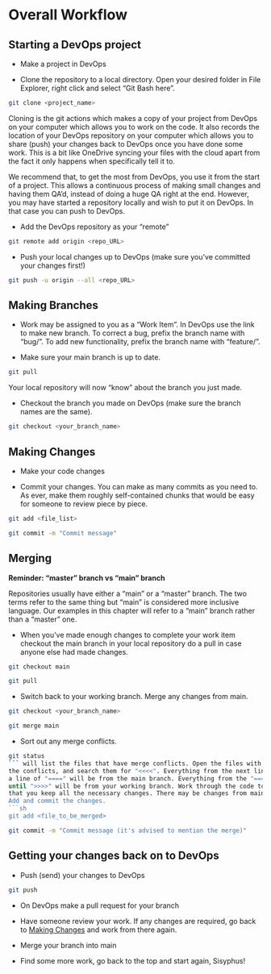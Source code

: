 # Overall Workflow

## Starting a DevOps project

- Make a project in DevOps

- Clone the repository to a local directory. Open your desired folder in File Explorer, right click and select "Git Bash here".
```sh
git clone <project_name>
```

Cloning is the git actions which makes a copy of your project from DevOps on your computer which allows you to work on the code. It also records the location of your DevOps repository on your computer which allows you to share (push) your changes back to DevOps once you have done some work. This is a bit like OneDrive syncing your files with the cloud apart from the fact it only happens when specifically tell it to.

We recommend that, to get the most from DevOps, you use it from the start of a project. This allows a continuous process of making small changes and having them QA'd, instead of doing a huge QA right at the end. However, you may have started a repository locally and wish to put it on DevOps. In that case you can push to DevOps.

- Add the DevOps repository as your "remote"
```sh
git remote add origin <repo_URL>
```

- Push your local changes up to DevOps (make sure you've committed your changes first!)
```sh
git push -u origin --all <repo_URL>
```

## Making Branches

- Work may be assigned to you as a "Work Item". In DevOps use the link to make new branch. To correct a bug, prefix the branch name with "bug/". To add new functionality, prefix the branch name with "feature/".

- Make sure your main branch is up to date.
```sh 
git pull
```
Your local repository will now "know" about the branch you just made.

- Checkout the branch you made on DevOps (make sure the branch names are the same).
```sh 
git checkout <your_branch_name>
```

## Making Changes

- Make your code changes

- Commit your changes. You can make as many commits as you need to. As ever, make 
them roughly self-contained chunks that would be easy for someone to review piece by piece.
```sh
git add <file_list>
```
```sh
git commit -m "Commit message"
```

## Merging
:::: {.infoboxblue .info data-latex=”info”}

**Reminder: "master" branch vs "main" branch**

Repositories usually have either a "main" or a "master" branch. The two terms refer to the same thing but "main" is considered more inclusive language. Our examples in this chapter will refer to a "main" branch rather than a "master" one.

::::

- When you've made enough changes to complete your work item checkout the main 
branch in your local repository do a pull in case anyone else had made changes.
```sh 
git checkout main
```
```sh 
git pull
```

- Switch back to your working branch. Merge any changes from main.
```sh 
git checkout <your_branch_name>
```
```sh 
git merge main
```

- Sort out any merge conflicts.
```sh 
git status
``` will list the files that have merge conflicts. Open the files with 
the conflicts, and search them for "<<<<". Everything from the next line up until 
a line of "====" will be from the main branch. Everything from the "====" line 
until ">>>>" will be from your working branch. Work through the code to make sure 
that you keep all the necessary changes. There may be changes from main and your branch that you want to keep, so don't just idly delete things!
Add and commit the changes.
```sh 
git add <file_to_be_merged>
```
```sh 
git commit -m "Commit message (it's advised to mention the merge)"
```

## Getting your changes back on to DevOps

- Push (send) your changes to DevOps
```sh 
git push
```

- On DevOps make a pull request for your branch

- Have someone review your work. If any changes are required, go back to [Making Changes](#making-changes) and work from there again.

- Merge your branch into main

- Find some more work, go back to the top and start again, Sisyphus!